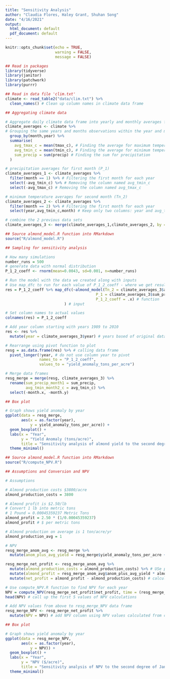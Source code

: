 ```yaml
---
title: "Sensitivity Analysis"
author: "Claudia Flores, Haley Grant, Shuhan Song"
date: "4/16/2021"
output:
  html_document: default
  pdf_document: default
---
```


```r
knitr::opts_chunk$set(echo = TRUE,
                      warning = FALSE, 
                      message = FALSE)
```

```r
## Read in packages
library(tidyverse)
library(janitor)
library(patchwork)
library(purrr)
```

```r
## Read in data file 'clim.txt'
climate <- read_table2("data/clim.txt") %>% 
  clean_names() # Clean up column names in climate data frame
```

```r
## Aggregating climate data

# Aggregate daily climate data frame into yearly and monthly averages for minimum and maximum temperature observations and sum for precipitation
climate_averages <- climate %>% 
# Grouping the same years and months observations within the year and month column to have results separated out into monthly and yearly results
  group_by(month,year) %>% 
  summarise(
    avg_tmax_c = mean(tmax_c), # Finding the average for maximum temperature
    avg_tmin_c = mean(tmin_c), # Finding the average for minimum temperature
    sum_precip = sum(precip) # Finding the sum for precipitation 
  )

# precipitation averages for first month (P_1)
climate_averages_1 <- climate_averages %>% 
  filter(month == 1) %>% # Filtering the first month for each year
  select(-avg_tmin_c) %>% # Removing the column named avg_tmin_c
  select(-avg_tmax_c) # Removing the column named avg_tmax_c

# minimum temperature averages for second month (Tn_2)
climate_averages_2 <- climate_averages %>% 
  filter(month == 2) %>% # Filtering the first month for each year
  select(year,avg_tmin_c,month) # Keep only two columns: year and avg_tmin_c

# combine the 2 previous data sets
climate_averages_3 <- merge(climate_averages_1,climate_averages_2, by = "year") 
```

```r
## Source almond_model.R function into RMarkdown
source("R/almond_model.R")
```

```r
## Sampling for sensitivity analysis

# How many simulations
number_runs = 500
# generate data with normal distribution
P_1_2_coeff <- rnorm(mean=0.0043, sd=0.001, n=number_runs)

# Run the model with the data we created along with inputs
# Use map_dfc to run for each value of P_1_2_coeff - where we get results for all Tn_2 and P_1 for each P_1_2_coeff value
res = P_1_2_coeff %>% map_dfc(~almond_model(Tn_2 = climate_averages_3$avg_tmin_c, # input
                                        P_1 = climate_averages_3$sum_precip,
                                        P_1_2_coeff = .x) # function
                          ) # input

# Set column names to actual values
colnames(res) = P_1_2_coeff

# Add year column starting with years 1989 to 2010
res <- res %>% 
  mutate(year = climate_averages_3$year) # years based of original data clim.txt 

# Rearrange using pivot function to plot
resg = as.data.frame(res) %>% # calling data frame
  pivot_longer(!year, # do not use column year to pivot
               names_to = "P_1_2_coeff", 
               values_to = "yield_anomaly_tons_per_acre") 

# Merge data frames
resg_merge = merge(resg, climate_averages_3) %>% 
  rename(sum_precip_month1 = sum_precip,
         avg_tmin_month2_c = avg_tmin_c) %>% 
  select(-month.x, -month.y)
```

```r
## Box plot 

# Graph shows yield anomaly by year
ggplot(data = resg_merge,
       aes(x = as.factor(year), 
           y = yield_anomaly_tons_per_acre)) +
  geom_boxplot() +
  labs(x = "Year",
       y = "Yield Anomaly (tons/acre)",
       title = "Sensitivity analysis of almond yield to the second degree of January precipitation") +
  theme_minimal()
```
```r
## Source almond_model.R function into RMarkdown
source("R/compute_NPV.R")
```

```r
## Assumptions and Conversion and NPV

# Assumptions

# Almond production costs $3800/acre
almond_production_costs = 3800

# Almond profit is $2.50/lb
# Convert 1 lb into metric tons
# 1 Pound = 0.00045359237 Metric Tons
almond_profit = 2.50 * (1/0.00045359237)
almond_profit # $ per metric tons

# Almond production on average is 1 ton/acre/yr
almond_production_avg = 1

# NPV
resg_merge_anom_avg <- resg_merge %>% 
  mutate(anom_plus_avg_yield = resg_merge$yield_anomaly_tons_per_acre + almond_production_avg) # add average of 1 ton/acre/yr to anomaly

resg_merge_net_profit <- resg_merge_anom_avg %>% 
  mutate(almond_production_costs = almond_production_costs) %>% # USe production costs of $3800 per acre
  mutate(almond_profit = resg_merge_anom_avg$anom_plus_avg_yield * almond_profit) %>% # calculate almond profit by multiplying yield anomaly to almond profit 
  mutate(net_profit = almond_profit - almond_production_costs) # calculate net profit by subtracting almond profit to almond production costs

# Use compute_NPV.R function to find NPV for each year
NPV = compute_NPV(resg_merge_net_profit$net_profit, time = (resg_merge_net_profit$year-min(resg_merge_net_profit$year))) # discount net profit to year 1989
head(NPV) # call up the first 5 values of NPV calculations 

# Add NPV values from above to resg_merge_NPV data frame
resg_merge_NPV <- resg_merge_net_profit %>% 
  mutate(NPV = NPV) # add NPV column using NPV values calculated from compute_NPV.R function

```

```r
## Box plot 

# Graph shows yield anomaly by year
ggplot(data = resg_merge_NPV,
       aes(x = as.factor(year), 
           y = NPV)) +
  geom_boxplot() +
  labs(x = "Year",
       y = "NPV ($/acre)",
       title = "Sensitivity analysis of NPV to the second degree of January precipitation") +
  theme_minimal()
```